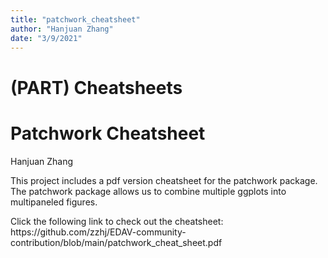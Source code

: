 ```yaml
---
title: "patchwork_cheatsheet"
author: "Hanjuan Zhang"
date: "3/9/2021"
---
```


# (PART) Cheatsheets {-}

# Patchwork Cheatsheet

Hanjuan Zhang

This project includes a pdf version cheatsheet for the patchwork package. The patchwork package allows us to combine multiple ggplots into multipaneled figures.

Click the following link to check out the cheatsheet:
https://github.com/zzhj/EDAV-community-contribution/blob/main/patchwork_cheat_sheet.pdf
